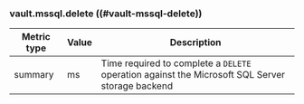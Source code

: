 ### vault.mssql.delete ((#vault-mssql-delete))

Metric type | Value | Description
----------- | ----- | -----------
summary     | ms    | Time required to complete a `DELETE` operation against the Microsoft SQL Server storage backend
